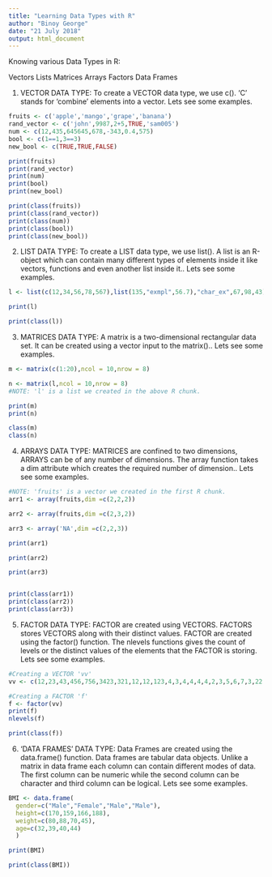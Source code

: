 ---
title: "Learning Data Types with R"
author: "Binoy George"
date: "21 July 2018"
output: html_document
---

Knowing various Data Types in R:

Vectors
Lists
Matrices
Arrays
Factors
Data Frames


1) VECTOR DATA TYPE:
To create a VECTOR data type, we use c(). 'C' stands for 'combine' elements into a vector. Lets see some examples. 

```{r}

fruits <- c('apple','mango','grape','banana')
rand_vector <- c('john',9987,2+5,TRUE,'sam005')
num <- c(12,435,645645,678,-343,0.4,575)
bool <- c(1==1,3==3)
new_bool <- c(TRUE,TRUE,FALSE)

print(fruits)
print(rand_vector)
print(num)
print(bool)
print(new_bool)

print(class(fruits))
print(class(rand_vector))
print(class(num))
print(class(bool))
print(class(new_bool))

```


2) LIST DATA TYPE:
To create a LIST data type, we use list(). A list is an R-object which can contain many different types of elements inside it like vectors, functions and even another list inside it.. Lets see some examples. 

```{r}
l <- list(c(12,34,56,78,567),list(135,"exmpl",56.7),"char_ex",67,98,43)

print(l)

print(class(l))

```



3) MATRICES DATA TYPE:
A matrix is a two-dimensional rectangular data set. It can be created using a vector input to the matrix().. Lets see some examples. 

```{r}
m <- matrix(c(1:20),ncol = 10,nrow = 8)

n <- matrix(l,ncol = 10,nrow = 8)
#NOTE: 'l' is a list we created in the above R chunk.

print(m)
print(n)

class(m)
class(n)

```


4) ARRAYS DATA TYPE:
MATRICES are confined to two dimensions, ARRAYS can be of any number of dimensions. The array function takes a dim attribute which creates the required number of dimension.. Lets see some examples. 

```{r}

#NOTE: 'fruits' is a vector we created in the first R chunk.
arr1 <- array(fruits,dim =c(2,2,2))

arr2 <- array(fruits,dim =c(2,3,2))

arr3 <- array('NA',dim =c(2,2,3))

print(arr1)

print(arr2)

print(arr3)


print(class(arr1))
print(class(arr2))
print(class(arr3))

```


5) FACTOR DATA TYPE: 
FACTOR are created using VECTORS. FACTORS stores VECTORS along with their distinct values. FACTOR are created using the factor() function. The nlevels functions gives the count of levels or the distinct values of the elements that the FACTOR is storing. Lets see some examples.

```{r}
#Creating a VECTOR 'vv'
vv <- c(12,23,43,456,756,3423,321,12,12,123,4,3,4,4,4,4,2,3,5,6,7,3,22,6)

#Creating a FACTOR 'f'
f <- factor(vv)
print(f)
nlevels(f)

print(class(f))

```


6) 'DATA FRAMES' DATA TYPE: 
Data Frames are created using the data.frame() function. Data frames are tabular data objects. Unlike a matrix in data frame each column can contain different modes of data. The first column can be numeric while the second column can be character and third column can be logical. Lets see some examples.


```{r}

BMI <- data.frame(
  gender=c("Male","Female","Male","Male"),
  height=c(170,159,166,188),
  weight=c(80,88,70,45),
  age=c(32,39,40,44)
  )

print(BMI)

print(class(BMI))

```

